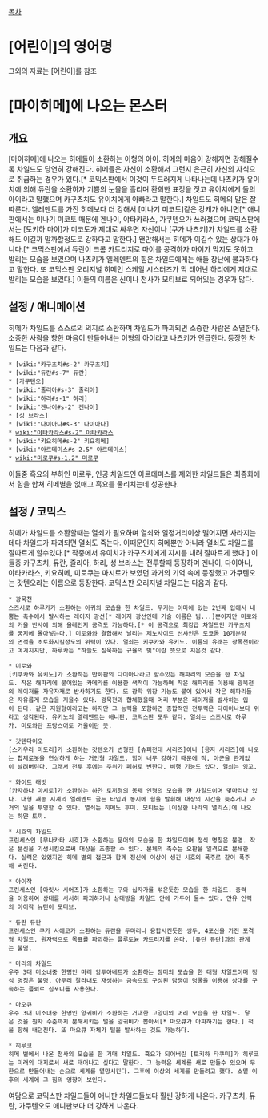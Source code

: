 [[목차]]
= [어린이]의 영어명 =
그외의 자료는 [어린이]를 참조

= [마이히메]에 나오는 몬스터 =
== 개요 ==
[마이히메]에 나오는 히메들이 소환하는 이형의 아이. 히메의 마음이 강해지면 강해질수록 차일드도 당연히 강해진다. 히메들은 자신이 소환해서 그런지 은근히 자신의 자식으로 취급하는 경우가 있다.[* 코믹스판에서 이것이 두드러지게 나타나는데 나츠키가 유이치에 의해 듀란을 소환하자 기쁨의 눈물을 흘리며 환희한 표정을 짓고 유이치에게 둘의 아이라고 말했으며 카구츠치도 유이치에게 아빠라고 말한다.] 차일드도 히메의 말은 잘따른다. 엘레멘트를 가진 히메보다 더 강해서 [미나기 미코토]같은 강캐가 아니면[* 애니판에서는 미나기 미코토 때문에 겐나이, 야타카라스, 가쿠텐오가 쓰러졌으며 코믹스판에서는 [토키하 마이]가 미코토가 제대로 싸우면 자신이나 [쿠가 나츠키]가 차일드를 소환해도 이길까 말까할정도로 강하다고 말한다.] 왠만해서는 히메가 이길수 있는 상대가 아니다.[* 코믹스판에서 듀란이 크롬 카트리지로 마이를 공격하자 마이가 막지도 못하고 발리는 모습을 보였으며 나츠키가 엘레멘트의 힘은 차일드에게는 애들 장난에 불과하다고 말한다. 또 코믹스판 오리지널 히메인 스케일 시스터즈가 막 태어난 하리에게 제대로 발리는 모습을 보였다.] 이들의 이름은 신이나 천사가 모티브로 되어있는 경우가 많다. 

== 설정 / 애니메이션 ==
히메가 차일드를 스스로의 의지로 소환하며 차일드가 파괴되면 소중한 사람은 소멸한다. 소중한 사람을 향한 마음이 만들어내는 이형의 아이라고 나츠키가 언급한다. 등장한 차일드는 다음과 같다.

 * [wiki:"카구츠치#s-2" 카구츠치]
 * [wiki:"듀란#s-7" 듀란]
 * [가쿠텐오]
 * [wiki:"줄리아#s-3" 줄리아]
 * [wiki:"하리#s-1" 하리]
 * [wiki:"겐나이#s-2" 겐나이]
 * [성 브라스]
 * [wiki:"다이아나#s-3" 다이아나]
 * [[wiki:"야타카라스#s-2" 야타카라스]]
 * [wiki:"키요히메#s-2" 키요히메]
 * [wiki:"아르테미스#s-2.5" 아르테미스]
 * [[wiki:"미로쿠#s-1.2" 미로쿠]]

이들중 흑요의 부하인 미로쿠, 인공 차일드인 아르테미스를 제외한 차일드들은 최종화에서 힘을 합쳐 히메별을 없애고 흑요를 물리치는데 성공한다.

== 설정 / 코믹스 ==
히메가 차일드를 소환할때는 열쇠가 필요하며 열쇠와 일정거리이상 떨어지면 사라지는데다 차일드가 파괴되면 열쇠도 죽는다. 이때문인지 히메뿐만 아니라 열쇠도 차일드를 잘따르게 할수있다.[* 작중에서 유이치가 카구츠치에게 지시를 내려 잘따르게 했다.] 이들중 카구츠치, 듀란, 줄리아, 하리, 성 브라스는 전투할때 등장하며 겐나이, 다이아나, 야타카라스, 키요히메, 미로쿠는 마시로가 보였던 과거의 기억 속에 등장했고 가쿠텐오는 갓텐오라는 이름으로 등장한다. 코믹스판 오리지널 차일드는 다음과 같다. 

 * 광묵천
 스즈시로 하루카가 소환하는 아귀의 모습을 한 차일드. 무기는 이마에 있는 2번째 입에서 내뿜는 촉수에서 발사하는 레이저 광선[* 레이저 광선인데 기술 이름은 빔...]뿐이지만 미로와의 거울 반사에 의해 올레인지 공격도 가능하다.[* 이 공격으로 최강급 차일드인 카구츠치를 궁지에 몰아넣는다.] 미로와와 결합해서 날리는 제노사이드 선샤인은 도쿄돔 10개분량의 면적을 초토화시킬정도의 위력이 있다. 열쇠는 키쿠카와 유키노. 이름의 유래는 광목천이라고 여겨지지만, 하루카는 "하늘도 침묵하는 규율의 빛"이란 뜻으로 지은것 같다.

 * 미로와
 [키쿠카와 유키노]가 소환하는 만화판의 다이아나라고 할수있는 해파리의 모습을 한 차일드. 작은 해파리에 붙어있는 카메라를 이용한 색적이 가능하며 작은 해파리를 이용해 광묵천의 레이저를 자유자재로 반사하기도 한다. 또 광학 위장 기능도 붙어 있어서 작은 해파리들은 자유롭게 모습을 지울수 있다. 광묵천과 합체했을때 머리 부분은 레이저를 발사하는 입이 된다. 같은 지원형이라고는 하지만 그 능력을 포함하면 종합적인 전투력은 다이아나보다 위라고 생각된다. 유키노의 엘레멘트는 애니판, 코믹스판 모두 같다. 열쇠는 스즈시로 하루카. 미로와란 프랑스어로 거울이란 뜻.

 * 갓텐다이오
 [스기우라 미도리]가 소환하는 갓텐오가 변형한 [슈퍼전대 시리즈]이나 [용자 시리즈]에 나오는 합체로봇을 연상하게 하는 거인형 차일드. 힘이 너무 강하기 때문에 적, 아군을 관계없이 날려버린다. 그래서 전투 후에는 주위가 폐허로 변한다. 비행 기능도 있다. 열쇠는 잉꼬.

 * 화이트 래빗
 [카자하나 마시로]가 소환하는 하얀 토끼형의 봉제 인형의 모습을 한 차일드이며 몇마리나 있다. 대형 괘종 시계의 엘레멘트 골든 타임과 동시에 힘을 발휘해 대상의 시간을 늦추거나 과거의 일을 투영할 수 있다. 열쇠는 히메노 후미. 모티브는 [이상한 나라의 앨리스]에 나오는 하얀 토끼.

 * 시호의 차일드
 프린세스인 [무나카타 시호]가 소환하는 문어의 모습을 한 차일드이며 정식 명칭은 불명. 작은 분신을 기생시킴으로써 대상을 조종할 수 있다. 본체의 촉수는 오판을 일격으로 분쇄한다. 실력은 있었지만 히메 별의 접근과 함께 정신에 이상이 생긴 시호의 폭주로 같이 폭주해 버린다.

 * 아이작
 프린세스인 [아릿사 시어즈]가 소환하는 구와 십자가를 섞은듯한 모습을 한 차일드. 중력을 이용하여 상대를 서서히 파괴하거나 상대방을 차일드 안에 가두어 둘수 있다. 만유 인력의 아이작 뉴턴이 모티브.

 * 듀란 듀란
 프린세스인 쿠가 사에코가 소환하는 듀란을 두마리나 융합시킨듯한 쌍두, 4포신을 가진 포격형 차일드. 원자력으로 목표를 파괴하는 플루토늄 카트리지를 쏜다. [듀란 듀란]과의 관계는 불명.

 * 마리의 차일드
 우주 3대 미소녀중 한명인 마리 앙투아네트가 소환하는 장미의 모습을 한 대형 차일드이며 정식 명칭은 불명. 아무리 잘라내도 재생하는 금속으로 구성된 담쟁이 덩굴을 이용해 상대를 구속하는 플뢰르 심포니를 사용한다.

 * 마오큐
 우주 3대 미소녀중 한명인 양귀비가 소환하는 거대한 고양이의 머리 모습을 한 차일드. 닿은 것을 원자 수준까지 분해시키는 털을 양귀비가 뽑아서[* 마오큐가 아파하기는 한다.] 적을 향해 내던진다. 또 마오큐 자체가 털을 발사하는 것도 가능하다.

 * 히루코
 히메 별에서 나온 천사의 모습을 한 거대 차일드. 흑요가 되어버린 [토키하 타쿠미]가 히루코는 미래의 대지로서 새로 태어나고 싶다고 말한다. 그 능력은 세계를 새로 만들수 있으며 무한으로 만들어내는 손으로 세계를 멸망시킨다. 그후에 이상의 세계를 만들려고 했다. 소멸 이후의 세계에 그 힘의 영향이 보인다.

여담으로 코믹스판 차일드들이 애니판 차일드들보다 훨씬 강하게 나온다. 카구츠치, 듀란, 가쿠텐오도 애니판보다 더 강하게 나온다.
